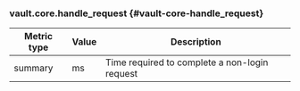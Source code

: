 ### vault.core.handle_request {#vault-core-handle_request}

Metric type | Value | Description
----------- | ----- | -----------
summary     | ms    | Time required to complete a non-login request

